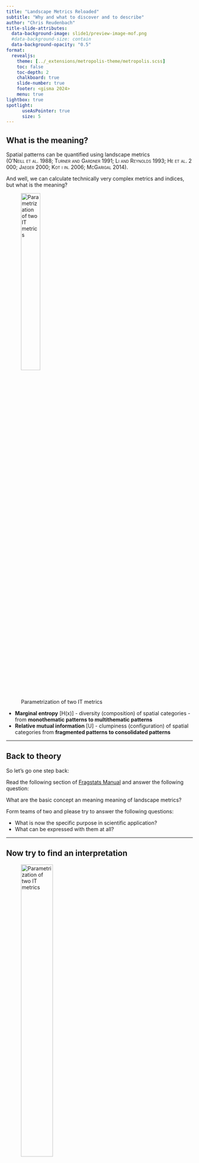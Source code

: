 ```yaml
---
title: "Landscape Metrics Reloaded"
subtitle: "Why and what to discover and to describe"
author: "Chris Reudenbach"
title-slide-attributes:
  data-background-image: slide1/preview-image-mof.png
  #data-background-size: contain
  data-background-opacity: "0.5"
format:
  revealjs:
    theme: [../_extensions/metropolis-theme/metropolis.scss]
    toc: false
    toc-depth: 2
    chalkboard: true
    slide-number: true
    footer: <gisma 2024>
    menu: true
lightbox: true
spotlight:
      useAsPointer: true
      size: 5
---
```


## What is the meaning?

::: {.callout-tip appearance="minimal"}
Spatial patterns can be quantified using landscape metrics [(O’Neill et al. 1988; Turner and Gardner 1991; Li and Reynolds 1993; He et al. 2000; Jaeger 2000; Kot i in. 2006; McGarigal 2014)]{.smallcaps}.
:::

And well, we can calculate technically very complex metrics and indices, but what is the meaning?

![Parametrization of two IT metrics](/assets/2dmap_ent_relmutinf.png){width="35%"}

-   **Marginal entropy** \[H(x)\] - diversity (composition) of spatial categories - from **monothematic patterns to multithematic patterns**
-   **Relative mutual information** \[U\] - clumpiness (configuration) of spatial categories from **fragmented patterns to consolidated patterns**

------------------------------------------------------------------------

## Back to theory

So let's go one step back:

:::: fragment
Read the following section of [Fragstats Manual](https://fragstats.org/index.php/background/landscape-metrics) and answer the following question:

::: {.callout-tip appearance="minimal"}
What are the basic concept an meaning meaning of landscape metrics?
:::
::::

:::: fragment
Form teams of two and please try to answer the following questions:

::: {.callout-tip appearance="minimal"}
-   What is now the specific purpose in scientific application?
-   What can be expressed with them at all?
:::
::::

------------------------------------------------------------------------

## Now try to find an interpretation

![Parametrization of two IT metrics](/assets/2dmap_ent_relmutinf.png){width="45%"}

-   **Marginal entropy** \[H(x)\] - diversity (composition) of spatial categories - from **monothematic patterns to multithematic patterns**
-   **Relative mutual information** \[U\] - clumpiness (configuration) of spatial categories from **fragmented patterns to consolidated patterns**

------------------------------------------------------------------------

### What are the fields of application?


::: fragment
Look at the first 30-50 hits on Google Scholar: [Google Scholar Landscape Metrics](https://scholar.google.de/scholar?as_ylo=2020&q=landscape+metrics&hl=de&as_sdt=0,5)

Work through the following questions:

::: {.callout-tip appearance="minimal"}
-   Try to sort the articles into meaningful groups.
-   What are the most important questions and applications?
-   Choose an article that interests you and summarize it in a 3-minute presentation, focusing on the significance of the metrics.

:::

:::

::: fragment
With this knowledge check [Present and historical landscape structure shapes current species richness in Central European grasslands](https://link.springer.com/article/10.1007/s10980-021-01392-7).

Try to find an answer:

::: {.callout-tip appearance="minimal"}
-   Why did they choose this specific indices?
-   Can you identify the impact of specific metrics with respect to grassland?
-   Discuss their Conlcusion with respect to landscape metrics
:::
:::

## Ercercise


Please navigate to the [landscapemetrics](https://r-spatialecology.github.io/landscapemetrics/index.html) package.

Run the following tutorials with the example data of this course:

::: {.callout-tip appearance="minimal"}
-   [Sample lsm](https://r-spatialecology.github.io/landscapemetrics/articles/guide_sample_lsm.html)
-   [Irregular Areas](https://r-spatialecology.github.io/landscapemetrics/articles/irregular_areas.html)
-   [Utilities](https://r-spatialecology.github.io/landscapemetrics/articles/utility.html)
:::

For the irregular vector data download the OSM data [e.g. from Geofabrik](https://download.geofabrik.de/) and use the category landuse. Note you need to merge [Niedersachsen](https://download.geofabrik.de/europe/germany/niedersachsen.html) and [Sachsen-Anhalt](https://download.geofabrik.de/europe/germany/sachsen-anhalt.html)


### Addon
::: {.callout-tip appearance="minimal"}


- Download the fragstats tutorial [Analyzing a single grid](https://www.fragstats.org/download/Tutorial_2.zip).
- Run the tutorial once with `fragstats` and then use the data and indices for the same analysis with landscapemetrics instead.

:::
